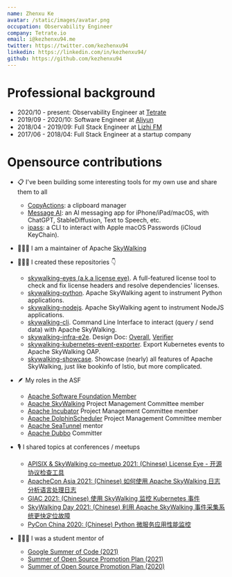 ```yaml
---
name: Zhenxu Ke
avatar: /static/images/avatar.png
occupation: Observability Engineer
company: Tetrate.io
email: i@kezhenxu94.me
twitter: https://twitter.com/kezhenxu94
linkedin: https://linkedin.com/in/kezhenxu94/
github: https://github.com/kezhenxu94
---
```


# Professional background

- 2020/10 - present: Observability Engineer at [Tetrate](https://tetrate.io)
- 2019/09 - 2020/10: Software Engineer at [Aliyun](https://aliyun.com)
- 2018/04 - 2019/09: Full Stack Engineer at [Lizhi FM](https://lizhi.fm)
- 2017/06 - 2018/04: Full Stack Engineer at a startup company

# Opensource contributions

- 📋 I've been building some interesting tools for my own use and share them to all
  - [CopyActions](https://copy-actions.github.io): a clipboard manager
  - [Message AI](https://message-ai.github.io): an AI messaging app for iPhone/iPad/macOS, with ChatGPT, StableDiffusion, Text to Speech, etc.
  - [ipass](https://github.com/kezhenxu94/ipass): a CLI to interact with Apple macOS Passwords (iCloud KeyChain).

- 🧑🏻‍🔧 I am a maintainer of Apache [SkyWalking](http://github.com/apache/skywalking)

- 👨🏻‍💻 I created these repositories 👇
  - [skywalking-eyes (a.k.a license eye)](http://github.com/apache/skywalking-eyes). A full-featured license tool to check and fix license headers and resolve dependencies' licenses.
  - [skywalking-python](http://github.com/apache/skywalking-python). Apache SkyWalking agent to instrument Python applications.
  - [skywalking-nodejs](http://github.com/apache/skywalking-nodejs). Apache SkyWalking agent to instrument NodeJS applications.
  - [skywalking-cli](http://github.com/apache/skywalking-cli). Command Line Interface to interact (query / send data) with Apache SkyWalking.
  - [skywalking-infra-e2e](http://github.com/apache/skywalking-infra-e2e). Design Doc: [Overall](https://skywalking.apache.org/blog/e2e-design/), [Verifier](https://skywalking.apache.org/blog/2021-02-01-e2e-verifier-design/)
  - [skywalking-kubernetes-event-exporter](https://github.com/apache/skywalking-kubernetes-event-exporter). Export Kubernetes events to Apache SkyWalking OAP.
  - [skywalking-showcase](https://github.com/apache/skywalking-showcase). Showcase (nearly) all features of Apache SkyWalking, just like bookinfo of Istio, but more complicated.

- 🪶 My roles in the ASF
  - [Apache Software Foundation Member](https://www.apache.org/foundation/members.html)
  - [Apache SkyWalking](https://skywalking.apache.org) Project Management Committee member
  - [Apache Incubator](https://incubator.apache.org) Project Management Committee member
  - [Apache DolphinScheduler](http://github.com/apache/dolphinscheduler) Project Management Committee member
  - [Apache SeaTunnel](http://github.com/apache/incubator-seatunnel) mentor
  - [Apache Dubbo](http://github.com/apache/dubbo) Committer

- 🎙 I shared topics at conferences / meetups
  - [APISIX & SkyWalking co-meetup 2021: (Chinese) License Eye - 开源协议检查工具](https://www.bilibili.com/video/BV1Kb4y1a7Gi) 
  - [ApacheCon Asia 2021: (Chinese) 如何使用 Apache SkyWalking 日志分析语言处理日志](https://www.youtube.com/watch?v=-FfI0DPwqjA)
  - [GIAC 2021: (Chinese) 使用 SkyWalking 监控 Kubernetes 事件](https://giac.msup.com.cn/teacher?id=8192)
  - [SkyWalking Day 2021: (Chinese) 利用 Apache SkyWalking 事件采集系统更快定位故障](https://www.bilibili.com/video/BV1NU4y1V7LX)
  - [PyCon China 2020: (Chinese) Python 微服务应用性能监控](https://www.bilibili.com/video/BV1Ry4y167b6/)

- 👨🏼‍🎓 I was a student mentor of
  - [Google Summer of Code (2021)](https://summerofcode.withgoogle.com/archive/2021/projects/5224136162410496/)
  - [Summer of Open Source Promotion Plan (2021)](https://summer.iscas.ac.cn/#/org/orgdetail/apacheskywalking?lang=en)
  - [Summer of Open Source Promotion Plan (2020)](https://isrc.iscas.ac.cn/summer2020/#/organisations/apache-sw)
